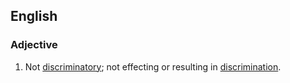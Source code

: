 ==English==
===Adjective===
{{en-adj}}
# Not [[discriminatory]]; not effecting or resulting in [[discrimination]].